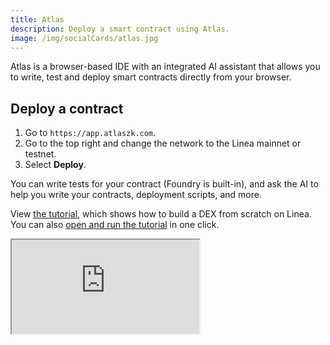 ```yaml
---
title: Atlas
description: Deploy a smart contract using Atlas.
image: /img/socialCards/atlas.jpg
---
```


Atlas is a browser-based IDE with an integrated AI assistant that allows you to write, test and deploy smart contracts directly from your browser.

## Deploy a contract

1. Go to `https://app.atlaszk.com`.
1. Go to the top right and change the network to the Linea mainnet or testnet.
1. Select **Deploy**.

You can write tests for your contract (Foundry is built-in), and ask the AI to help you write your
contracts, deployment scripts, and more.

View [the tutorial](https://www.youtube.com/embed/mnyYizj3l_8?si=eVXHsWWZxlg9EU4D), which shows how to build a
DEX from scratch on Linea. You can also [open and run the tutorial](https://app.atlaszk.com/projects?template=https://github.com/sameesiddiqui/LilDex&open=LilDex.sol) in one click.

<div class="center-container">
    <div class="video-container">
      <iframe
        class="video-iframe"
        src="https://www.youtube.com/embed/mnyYizj3l_8?si=eVXHsWWZxlg9EU4D"
        title="How to build a DEX (like uniswap) in 1 smart contract"
        allow="accelerometer; autoplay; clipboard-write; encrypted-media; gyroscope; picture-in-picture; web-share"
        allowFullScreen></iframe>
    </div>
</div>
